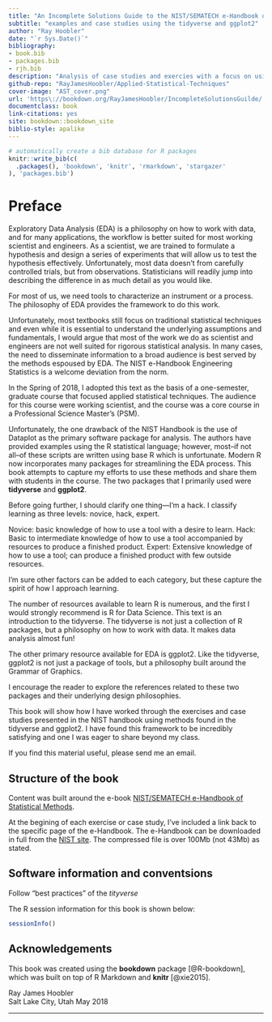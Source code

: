```yaml
--- 
title: "An Incomplete Solutions Guide to the NIST/SEMATECH e-Handbook of Statistical Methods"
subtitle: "examples and case studies using the tidyverse and ggplot2"
author: "Ray Hoobler"
date: "`r Sys.Date()`"
bibliography:
- book.bib
- packages.bib
- rjh.bib
description: "Analysis of case studies and exercies with a focus on using the tidyverse and ggplot2. This handbook was created using the bookdown package in RStudio. The output format for this example is bookdown::gitbook."
github-repo: "RayJamesHoobler/Applied-Statistical-Techniques"
cover-image: "AST_cover.png"
url: 'https\://bookdown.org/RayJamesHoobler/IncompleteSolutionsGuilde/'
documentclass: book
link-citations: yes
site: bookdown::bookdown_site
biblio-style: apalike
---
```


```r
# automatically create a bib database for R packages
knitr::write_bib(c(
  .packages(), 'bookdown', 'knitr', 'rmarkdown', 'stargazer'
), 'packages.bib')
```

# Preface {-}

Exploratory Data Analysis (EDA) is a philosophy on how to work with data, and for many applications, the workflow is better suited for most working scientist and engineers. As a scientist, we are trained to formulate a hypothesis and design a series of experiments that will allow us to test the hypothesis effectively. Unfortunately, most data doesn’t from carefully controlled trials, but from observations. Statisticians will readily jump into describing the difference in as much detail as you would like.

For most of us, we need tools to characterize an instrument or a process. The philosophy of EDA provides the framework to do this work.

Unfortunately, most textbooks still focus on traditional statistical techniques and even while it is essential to understand the underlying assumptions and fundamentals, I would argue that most of the work we do as scientist and engineers are not well suited for rigorous statistical analysis. In many cases, the need to disseminate information to a broad audience is best served by the methods espoused by EDA. The NIST e-Handbook Engineering Statistics is a welcome deviation from the norm.

In the Spring of 2018, I adopted this text as the basis of a one-semester, graduate course that focused applied statistical techniques. The audience for this course were working scientist, and the course was a core course in a Professional Science Master’s (PSM). 

Unfortunately, the one drawback of the NIST Handbook is the use of Dataplot as the primary software package for analysis. The authors have provided examples using the R statistical language; however, most--if not all--of these scripts are written using base R which is unfortunate. Modern R now incorporates many packages for streamlining the EDA process. This book attempts to capture my efforts to use these methods and share them with students in the course. The two packages that I primarily used were **tidyverse** and **ggplot2**.

Before going further, I should clarify one thing---I’m a hack. I classify learning as three levels: novice, hack, expert. 

Novice: basic knowledge of how to use a tool with a desire to learn.
Hack: Basic to intermediate knowledge of how to use a tool accompanied by resources to produce a finished product.
Expert: Extensive knowledge of how to use a tool; can produce a finished product with few outside resources.

I’m sure other factors can be added to each category, but these capture the spirit of how I approach learning.

The number of resources available to learn R is numerous, and the first I would strongly recommend is R for Data Science. This text is an introduction to the tidyverse. The tidyverse is not just a collection of R packages, but a philosophy on how to work with data. It makes data analysis almost fun!

The other primary resource available for EDA is ggplot2. Like the tidyverse, ggplot2 is not just a package of tools, but a philosophy built around the Grammar of Graphics.

I encourage the reader to explore the references related to these two packages and their underlying design philosophies.

This book will show how I have worked through the exercises and case studies presented in the NIST handbook using methods found in the tidyverse and ggplot2. I have found this framework to be incredibly satisfying and one I was eager to share beyond my class. 

If you find this material useful, please send me an email. 

## Structure of the book {-} 

Content was built around the e-book [NIST/SEMATECH e-Handbook of Statistical Methods](https://www.itl.nist.gov/div898/handbook/index.htm). 

At the begining of each exercise or case study, I've included a link back to the specific page of the e-Handbook. The e-Handbook can be downloaded in full from the [NIST site](https://www.itl.nist.gov/div898/handbook/toolaids/cd.htm). The compressed file is over 100Mb (not 43Mb) as stated.


## Software information and conventsions {-}

Follow "best practices" of the *tityverse*

The R session information for this book is shown below:

```r
sessionInfo()
```

## Acknowledgements {-} 

This book was created using the **bookdown** package [@R-bookdown], which was built on top of R Markdown and **knitr** [@xie2015].

Ray James Hoobler  
Salt Lake City, Utah
May 2018

*** 


